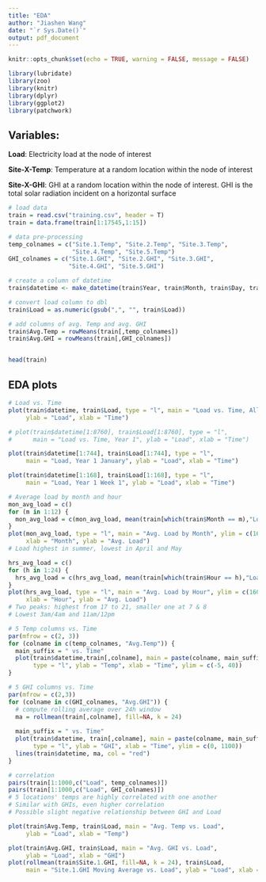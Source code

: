 ```yaml
---
title: "EDA"
author: "Jiashen Wang"
date: "`r Sys.Date()`"
output: pdf_document
---
```


```r
knitr::opts_chunk$set(echo = TRUE, warning = FALSE, message = FALSE)
```

```r
library(lubridate)
library(zoo)
library(knitr)
library(dplyr)
library(ggplot2)
library(patchwork)
```

## Variables:
**Load**: Electricity load at the node of interest

**Site-X-Temp**: Temperature at a random location within the node of interest

**Site-X-GHI**: GHI at a random location within the node of interest. GHI is the total solar radiation incident on a horizontal surface

```r
# load data
train = read.csv("training.csv", header = T)
train = data.frame(train[1:17545,1:15])
```

```r
# data pre-processing
temp_colnames = c("Site.1.Temp", "Site.2.Temp", "Site.3.Temp", 
                  "Site.4.Temp", "Site.5.Temp")
GHI_colnames = c("Site.1.GHI", "Site.2.GHI", "Site.3.GHI", 
                 "Site.4.GHI", "Site.5.GHI")

# create a column of datetime
train$datetime <- make_datetime(train$Year, train$Month, train$Day, train$Hour)

# convert load column to dbl
train$Load = as.numeric(gsub(",", "", train$Load))

# add columns of avg. Temp and avg. GHI
train$Avg.Temp = rowMeans(train[,temp_colnames])
train$Avg.GHI = rowMeans(train[,GHI_colnames])


head(train)
```

## EDA plots

```r
# Load vs. Time
plot(train$datetime, train$Load, type = "l", main = "Load vs. Time, All Data", 
     ylab = "Load", xlab = "Time")

# plot(train$datetime[1:8760], train$Load[1:8760], type = "l", 
#      main = "Load vs. Time, Year 1", ylab = "Load", xlab = "Time")

plot(train$datetime[1:744], train$Load[1:744], type = "l", 
     main = "Load, Year 1 January", ylab = "Load", xlab = "Time")

plot(train$datetime[1:168], train$Load[1:168], type = "l", 
     main = "Load, Year 1 Week 1", ylab = "Load", xlab = "Time")
```

```r
# Average load by month and hour
mon_avg_load = c()
for (m in 1:12) {
  mon_avg_load = c(mon_avg_load, mean(train[which(train$Month == m),"Load"]))
}
plot(mon_avg_load, type = "l", main = "Avg. Load by Month", ylim = c(1600,2800),
     xlab = "Month", ylab = "Avg. Load")
# Load highest in summer, lowest in April and May

hrs_avg_load = c()
for (h in 1:24) {
  hrs_avg_load = c(hrs_avg_load, mean(train[which(train$Hour == h),"Load"]))
}
plot(hrs_avg_load, type = "l", main = "Avg. Load by Hour", ylim = c(1600,2800),
     xlab = "Hour", ylab = "Avg. Load")
# Two peaks: highest from 17 to 21, smaller one at 7 & 8
# Lowest 3am/4am and 11am/12pm
```
\newpage

```r
# 5 Temp columns vs. Time
par(mfrow = c(2, 3))
for (colname in c(temp_colnames, "Avg.Temp")) {
  main_suffix = " vs. Time"
  plot(train$datetime,train[,colname], main = paste(colname, main_suffix), 
       type = "l", ylab = "Temp", xlab = "Time", ylim = c(-5, 40))
}
```
\newpage

```r
# 5 GHI columns vs. Time
par(mfrow = c(2,3))
for (colname in c(GHI_colnames, "Avg.GHI")) {
  # compute rolling average over 24h window
  ma = rollmean(train[,colname], fill=NA, k = 24)
  
  main_suffix = " vs. Time"
  plot(train$datetime, train[,colname], main = paste(colname, main_suffix), 
       type = "l", ylab = "GHI", xlab = "Time", ylim = c(0, 1100))
  lines(train$datetime, ma, col = "red")
}
```
\newpage

```r
# correlation
pairs(train[1:1000,c("Load", temp_colnames)])
pairs(train[1:1000,c("Load", GHI_colnames)])
# 5 locations' temps are highly correlated with one another
# Similar with GHIs, even higher correlation
# Possible slight negative relationship between GHI and Load

plot(train$Avg.Temp, train$Load, main = "Avg. Temp vs. Load", 
     ylab = "Load", xlab = "Temp")

plot(train$Avg.GHI, train$Load, main = "Avg. GHI vs. Load", 
     ylab = "Load", xlab = "GHI")
plot(rollmean(train$Site.1.GHI, fill=NA, k = 24), train$Load, 
     main = "Site.1.GHI Moving Average vs. Load", ylab = "Load", xlab = "GHI MA")
```

